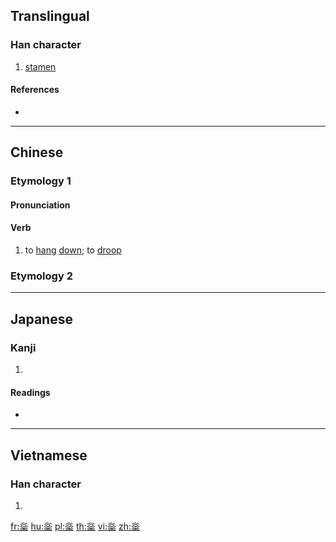 ==Translingual==

===Han character===
{{Han char|rn=75|rad=木|as=12|sn=16|four=33904|canj=PPPD|ids=⿱惢木}}

# [[stamen]]

====References====
* {{Han ref|kx=0554.150|dkj=15569|dj=0943.060|hdz=21296.090|uh=6A64|ud=27236|bh=E9D0|bd=59856}}

----

==Chinese==
{{zh-forms}}

===Etymology 1===

====Pronunciation====
{{zh-pron
|m=ruǐ
|c=jeoi5
|mc=
|oc=
|ma=
|cat=v
}}

====Verb====
{{zh-verb}}

# to [[hang]] [[down]]; to [[droop]]

===Etymology 2===
{{zh-see|蕊|v}}

----

==Japanese==

===Kanji===
{{ja-kanji|grade=|rs=木12}}

# {{defn|lang=ja|sort=木12}}

====Readings====
* {{ja-readings|on=[[ずい]] (zui), [[に]] (ni)|kun=[[たれる]] (tareru)}}

----

==Vietnamese==

===Han character===
{{vi-readings|rs=木12| hanviet = [[nhuỵ]], [[nhị]]}}

# {{defn|lang=vi|sort=木12}}

[[fr:橤]]
[[hu:橤]]
[[pl:橤]]
[[th:橤]]
[[vi:橤]]
[[zh:橤]]
